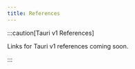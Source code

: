```yaml
---
title: References
---
```



<CardGrid>
	<LinkCard title="Tauri Configuration" href="/2/reference/config" />
	<LinkCard title="Command Line Interface (CLI)" href="/2/reference/cli" />
	<LinkCard title="JavaScript API" href="/2/reference/js" />
	<LinkCard
		title="Rust API (via Docs.rs)"
		href="https://docs.rs/tauri/~2.0.0-alpha"
	/>
</CardGrid>

:::caution[Tauri v1 References]

Links for Tauri v1 references coming soon.

:::
